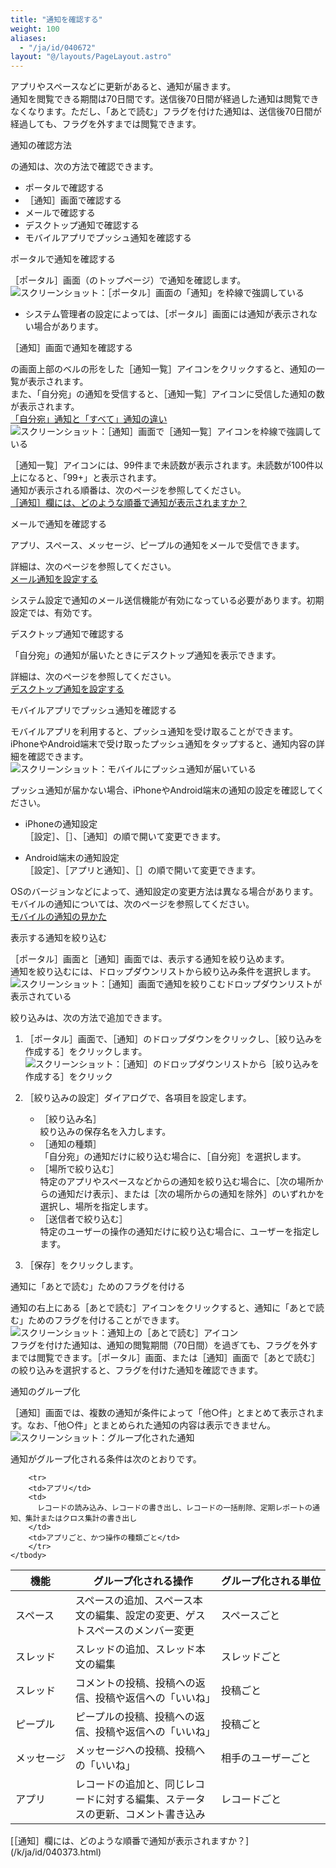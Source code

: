 ```yaml
---
title: "通知を確認する"
weight: 100
aliases:
  - "/ja/id/040672"
layout: "@/layouts/PageLayout.astro"
---
```




アプリやスペースなど<Kintone />に更新があると、通知が届きます。  
通知を閲覧できる期間は70日間です。送信後70日間が経過した通知は閲覧できなくなります。ただし、「あとで読む」フラグを付けた通知は、送信後70日間が経過しても、フラグを外すまでは閲覧できます。

<Heading id="anchor_check_notification">通知の確認方法</Heading>

<Kintone />の通知は、次の方法で確認できます。

* ポータルで確認する
* <Wovn>［通知］</Wovn>画面で確認する
* メールで確認する
* デスクトップ通知で確認する
* モバイルアプリでプッシュ通知を確認する

<Heading level={3} id="notifications_notification_tutoria_1010">ポータルで通知を確認する</Heading>

<Wovn>［ポータル］</Wovn>画面（<Kintone />のトップページ）で通知を確認します。  
<Img src="/k/kintone/img-ja/notification_tutorial_img11.png" alt="スクリーンショット：［ポータル］画面の「通知」を枠線で強調している" />

<Note>

* システム管理者の設定によっては、<Wovn>［ポータル］</Wovn>画面には通知が表示されない場合があります。

</Note>

<Heading level={3} id="notifications_notification_tutoria_1020"><Wovn>［通知］</Wovn>画面で通知を確認する</Heading>

<Kintone />の画面上部のベルの形をした<Wovn>［通知一覧］</Wovn>アイコンをクリックすると、通知の一覧が表示されます。<Wovn></Wovn>  
また、「自分宛」の通知を受信すると、<Wovn>［通知一覧］</Wovn>アイコンに受信した通知の数が表示されます。<Wovn></Wovn>  
[「自分宛」通知と「すべて」通知の違い](/k/ja/id/040674.html)  
<Img src="/k/kintone/img-ja/notification_tutorial_img12.png" alt="スクリーンショット：［通知］画面で［通知一覧］アイコンを枠線で強調している" />

<Wovn>［通知一覧］</Wovn>アイコンには、99件まで未読数が表示されます。未読数が100件以上になると、「99+」と表示されます。<Wovn></Wovn>  
通知が表示される順番は、次のページを参照してください。  
[［通知］欄には、どのような順番で通知が表示されますか？](/k/ja/id/040373.html)

<Heading level={3} id="notifications_notification_tutoria_1030">メールで通知を確認する</Heading>

アプリ、スペース、メッセージ、ピープルの通知をメールで受信できます。  

詳細は、次のページを参照してください。  
[メール通知を設定する](/k/ja/id/040670.html)

システム設定で通知のメール送信機能が有効になっている必要があります。初期設定では、有効です。

<Heading level={3} id="notifications_notification_tutoria_1050">デスクトップ通知で確認する</Heading>

「自分宛」の通知が届いたときにデスクトップ通知を表示できます。

詳細は、次のページを参照してください。  
[デスクトップ通知を設定する](/k/ja/id/040828.html)

<Heading level={3} id="notifications_notification_tutoria_1040">モバイルアプリでプッシュ通知を確認する</Heading>

モバイルアプリを利用すると、プッシュ通知を受け取ることができます。  
iPhoneやAndroid端末で受け取ったプッシュ通知をタップすると、通知内容の詳細を確認できます。  
<Img src="/k/kintone/img-ja/notification_tutorial_06.png" alt="スクリーンショット：モバイルにプッシュ通知が届いている" />

プッシュ通知が届かない場合、iPhoneやAndroid端末の通知の設定を確認してください。

* iPhoneの通知設定  
 <Wovn>［設定］</Wovn>、<Wovn>［<Kintone />］</Wovn>、<Wovn>［通知］</Wovn>の順で開いて変更できます。<Wovn></Wovn>

* Android端末の通知設定  
 <Wovn>［設定］</Wovn>、<Wovn>［アプリと通知］</Wovn>、<Wovn>［<Kintone />］</Wovn>の順で開いて変更できます。<Wovn></Wovn>

OSのバージョンなどによって、通知設定の変更方法は異なる場合があります。  
モバイルの通知については、次のページを参照してください。  
[モバイルの通知の見かた](/k/ja/id/040665.html)

<Heading id="anchor_filter_notification">表示する通知を絞り込む</Heading>

<Wovn>［ポータル］</Wovn>画面と<Wovn>［通知］</Wovn>画面では、表示する通知を絞り込めます。  
通知を絞り込むには、ドロップダウンリストから絞り込み条件を選択します。  
<Img src="/k/kintone/img-ja/notification_tutorial_img10.png" alt="スクリーンショット：［通知］画面で通知を絞りこむドロップダウンリストが表示されている" />

絞り込みは、次の方法で追加できます。

1. <Wovn>［ポータル］</Wovn>画面で、<Wovn>［通知］</Wovn>のドロップダウンをクリックし、<Wovn>［絞り込みを作成する］</Wovn>をクリックします。
   <Img src="/k/kintone/img-ja/notification_tutorial_img7.png" alt="スクリーンショット：［通知］のドロップダウンリストから［絞り込みを作成する］をクリック" />

1. <Wovn>［絞り込みの設定］</Wovn>ダイアログで、各項目を設定します。
   * <Wovn>［絞り込み名］</Wovn>  
     絞り込みの保存名を入力します。
   * <Wovn>［通知の種類］</Wovn>  
     「自分宛」の通知だけに絞り込む場合に、<Wovn>［自分宛］</Wovn>を選択します。
   * <Wovn>［場所で絞り込む］</Wovn>  
     特定のアプリやスペースなどからの通知を絞り込む場合に、<Wovn>［次の場所からの通知だけ表示］</Wovn>、または<Wovn>［次の場所からの通知を除外］</Wovn>のいずれかを選択し、場所を指定します。
   * <Wovn>［送信者で絞り込む］</Wovn>  
    特定のユーザーの操作の通知だけに絞り込む場合に、ユーザーを指定します。

1. <Wovn>［保存］</Wovn>をクリックします。

<Heading id="anchor_flag_notification">通知に「あとで読む」ためのフラグを付ける</Heading>

通知の右上にある<Wovn>［あとで読む］</Wovn>アイコンをクリックすると、通知に「あとで読む」ためのフラグを付けることができます。<Wovn></Wovn>  
<Img src="/k/kintone/img-ja/notification_tutorial_img8.png" alt="スクリーンショット：通知上の［あとで読む］アイコン" />  
フラグを付けた通知は、通知の閲覧期間（70日間）を過ぎても、フラグを外すまでは閲覧できます。<Wovn>［ポータル］</Wovn>画面、または<Wovn>［通知］</Wovn>画面で<Wovn>［あとで読む］</Wovn>の絞り込みを選択すると、フラグを付けた通知を確認できます。

<Heading id="notifications_notification_tutoria_20">通知のグループ化</Heading>

<Wovn>［通知］</Wovn>画面では、複数の通知が条件によって「他○件」とまとめて表示されます。なお、「他○件」とまとめられた通知の内容は表示できません。  
<Img src="/k/kintone/img-ja/notification_tutorial_07.png" alt="スクリーンショット：グループ化された通知" />

通知がグループ化される条件は次のとおりです。
<table>
    <thead>
        <tr>
            <th>機能</th>
            <th>グループ化される操作</th>
            <th nowrap>グループ化される単位</th>
        </tr>
    </thead>
    <tbody>
        <tr>
        <td>スペース</td>
        <td>スペースの追加、スペース本文の編集、設定の変更、ゲストスペースのメンバー変更</td>
        <td>スペースごと</td>
        </tr>
        <tr>
        <td>スレッド</td>
        <td>スレッドの追加、スレッド本文の編集</td>
        <td>スレッドごと</td>
        </tr>
        <tr>
        <td>スレッド</td>
        <td>コメントの投稿、投稿への返信、投稿や返信への「いいね」<Wovn></Wovn></td>
        <td>投稿ごと</td>
        </tr>
        <tr>
        <td>ピープル</td>
        <td>ピープルの投稿、投稿への返信、投稿や返信への「いいね」<Wovn></Wovn></td>
        <td>投稿ごと</td>
        </tr>
        <tr>
        <td nowrap>メッセージ</td>
        <td>メッセージへの投稿、投稿への「いいね」<Wovn></Wovn></td>
        <td>相手のユーザーごと</td>
        </tr>
        <tr>
        <td>アプリ</td>
        <td>レコードの追加と、同じレコードに対する編集、ステータスの更新、コメント書き込み</td>
        <td>レコードごと</td>
        </tr>
        
        <tr>
        <td>アプリ</td>
        <td>
          レコードの読み込み、レコードの書き出し、レコードの一括削除、定期レポートの通知、集計またはクロス集計の書き出し
        </td>
        <td>アプリごと、かつ操作の種類ごと</td>
        </tr>
    </tbody>
</table>

<Reference>
[［通知］欄には、どのような順番で通知が表示されますか？](/k/ja/id/040373.html)

</Reference>
